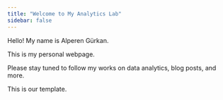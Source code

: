 ```yaml
---
title: "Welcome to My Analytics Lab"
sidebar: false 
---
```


Hello! My name is Alperen Gürkan.

This is my personal webpage.

Please stay tuned to follow my works on data analytics, blog posts, and more.

This is our template.
